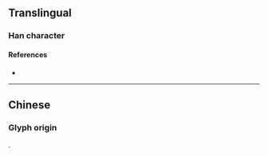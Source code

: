 {{also|懸}}
{{character info}}
==Translingual==

===Han character===
{{Han char|rn=61|rad=心|as=07|sn=11|four=|canj=BIP|ids=⿳且厶心}}

====References====
* {{Han ref|kx=0388.341|hdz=42300.070|uh=60AC|ud=24748}}

----

==Chinese==

===Glyph origin===
{{Han simp|懸|f=縣|t=县}}.
{{zh-see|懸}}